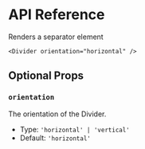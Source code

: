 # API Reference

Renders a separator element

```tsx
<Divider orientation="horizontal" />
```

## Optional Props

### `orientation`

The orientation of the Divider.

- Type: `'horizontal' | 'vertical'`
- Default: `'horizontal'`
